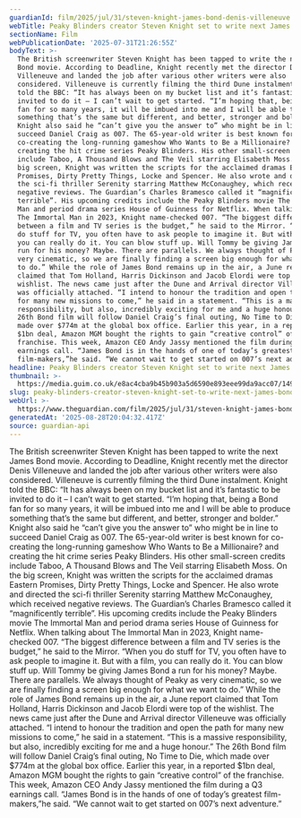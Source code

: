 ```yaml
---
guardianId: film/2025/jul/31/steven-knight-james-bond-denis-villeneuve
webTitle: Peaky Blinders creator Steven Knight set to write next James Bond movie
sectionName: Film
webPublicationDate: '2025-07-31T21:26:55Z'
bodyText: >-
  The British screenwriter Steven Knight has been tapped to write the next James
  Bond movie. According to Deadline, Knight recently met the director Denis
  Villeneuve and landed the job after various other writers were also
  considered. Villeneuve is currently filming the third Dune instalment. Knight
  told the BBC: “It has always been on my bucket list and it’s fantastic to be
  invited to do it – I can’t wait to get started. “I’m hoping that, being a Bond
  fan for so many years, it will be imbued into me and I will be able to produce
  something that’s the same but different, and better, stronger and bolder.”
  Knight also said he “can’t give you the answer to” who might be in line to
  succeed Daniel Craig as 007. The 65-year-old writer is best known for
  co-creating the long-running gameshow Who Wants to Be a Millionaire? and
  creating the hit crime series Peaky Blinders. His other small-screen credits
  include Taboo, A Thousand Blows and The Veil starring Elisabeth Moss. On the
  big screen, Knight was written the scripts for the acclaimed dramas Eastern
  Promises, Dirty Pretty Things, Locke and Spencer. He also wrote and directed
  the sci-fi thriller Serenity starring Matthew McConaughey, which received
  negative reviews. The Guardian’s Charles Bramesco called it “magnificently
  terrible”. His upcoming credits include the Peaky Blinders movie The Immortal
  Man and period drama series House of Guinness for Netflix. When talking about
  The Immortal Man in 2023, Knight name-checked 007. “The biggest difference
  between a film and TV series is the budget,” he said to the Mirror. “When you
  do stuff for TV, you often have to ask people to imagine it. But with a film,
  you can really do it. You can blow stuff up. Will Tommy be giving James Bond a
  run for his money? Maybe. There are parallels. We always thought of Peaky as
  very cinematic, so we are finally finding a screen big enough for what we want
  to do.” While the role of James Bond remains up in the air, a June report
  claimed that Tom Holland, Harris Dickinson and Jacob Elordi were top of the
  wishlist. The news came just after the Dune and Arrival director Villeneuve
  was officially attached. “I intend to honour the tradition and open the path
  for many new missions to come,” he said in a statement. “This is a massive
  responsibility, but also, incredibly exciting for me and a huge honour.” The
  26th Bond film will follow Daniel Craig’s final outing, No Time to Die, which
  made over $774m at the global box office. Earlier this year, in a reported
  $1bn deal, Amazon MGM bought the rights to gain “creative control” of the
  franchise. This week, Amazon CEO Andy Jassy mentioned the film during a Q3
  earnings call. “James Bond is in the hands of one of today’s greatest
  film-makers,”he said. “We cannot wait to get started on 007’s next adventure.”
headline: Peaky Blinders creator Steven Knight set to write next James Bond movie
thumbnail: >-
  https://media.guim.co.uk/e8ac4cba9b45b903a5d6590e893eee99da9acc07/1497_2038_3157_2524/500.jpg
slug: peaky-blinders-creator-steven-knight-set-to-write-next-james-bond-movie
webUrl: >-
  https://www.theguardian.com/film/2025/jul/31/steven-knight-james-bond-denis-villeneuve
generatedAt: '2025-08-28T20:04:32.417Z'
source: guardian-api
---
```

The British screenwriter Steven Knight has been tapped to write the next James Bond movie. According to Deadline, Knight recently met the director Denis Villeneuve and landed the job after various other writers were also considered. Villeneuve is currently filming the third Dune instalment. Knight told the BBC: “It has always been on my bucket list and it’s fantastic to be invited to do it – I can’t wait to get started. “I’m hoping that, being a Bond fan for so many years, it will be imbued into me and I will be able to produce something that’s the same but different, and better, stronger and bolder.” Knight also said he “can’t give you the answer to” who might be in line to succeed Daniel Craig as 007. The 65-year-old writer is best known for co-creating the long-running gameshow Who Wants to Be a Millionaire? and creating the hit crime series Peaky Blinders. His other small-screen credits include Taboo, A Thousand Blows and The Veil starring Elisabeth Moss. On the big screen, Knight was written the scripts for the acclaimed dramas Eastern Promises, Dirty Pretty Things, Locke and Spencer. He also wrote and directed the sci-fi thriller Serenity starring Matthew McConaughey, which received negative reviews. The Guardian’s Charles Bramesco called it “magnificently terrible”. His upcoming credits include the Peaky Blinders movie The Immortal Man and period drama series House of Guinness for Netflix. When talking about The Immortal Man in 2023, Knight name-checked 007. “The biggest difference between a film and TV series is the budget,” he said to the Mirror. “When you do stuff for TV, you often have to ask people to imagine it. But with a film, you can really do it. You can blow stuff up. Will Tommy be giving James Bond a run for his money? Maybe. There are parallels. We always thought of Peaky as very cinematic, so we are finally finding a screen big enough for what we want to do.” While the role of James Bond remains up in the air, a June report claimed that Tom Holland, Harris Dickinson and Jacob Elordi were top of the wishlist. The news came just after the Dune and Arrival director Villeneuve was officially attached. “I intend to honour the tradition and open the path for many new missions to come,” he said in a statement. “This is a massive responsibility, but also, incredibly exciting for me and a huge honour.” The 26th Bond film will follow Daniel Craig’s final outing, No Time to Die, which made over $774m at the global box office. Earlier this year, in a reported $1bn deal, Amazon MGM bought the rights to gain “creative control” of the franchise. This week, Amazon CEO Andy Jassy mentioned the film during a Q3 earnings call. “James Bond is in the hands of one of today’s greatest film-makers,”he said. “We cannot wait to get started on 007’s next adventure.”
